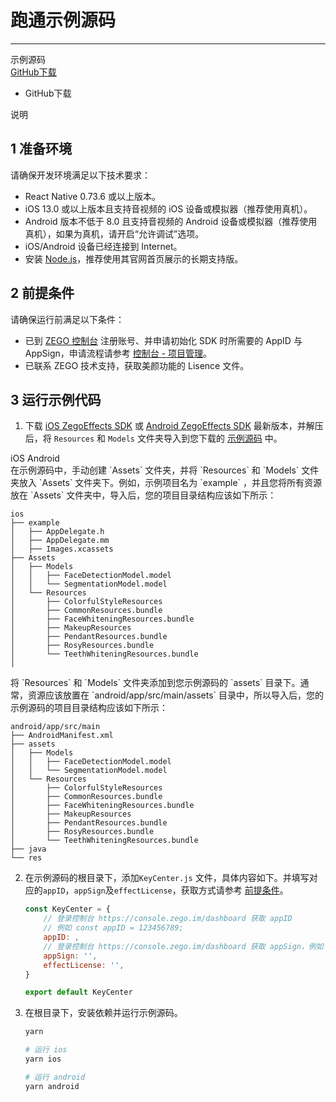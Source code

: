 # 跑通示例源码

---

<div class="sdk-download-wrapper download-area">
    <div class="sdk-download-item-wrapper">
      <div class="download-title">示例源码</div>
      <div class="download-selector">
        <div class="download-select-wrapper" style="padding-right: 0;">
          <a class="download-target-btn" href="javascript:void(0);">GitHub下载</a>
          <ul class="download-dropdown-list">
            <li data-href="https://github.com/ZEGOCLOUD/zego_effects_reactnative_demo" class="dropdown-option">
              GitHub下载
            </li>
          </ul>
        </div>
      </div>
      <div class="download-tips">
        <span data-tip="运行此示例代码可快速体验 AI 美颜功能"
          class="tip-trigger">说明</span>
      </div>
    </div>
  </div>
 </div>



## 1 准备环境

请确保开发环境满足以下技术要求：

* React Native 0.73.6 或以上版本。
* iOS 13.0 或以上版本且支持音视频的 iOS 设备或模拟器（推荐使用真机）。
* Android 版本不低于 8.0 且支持音视频的 Android 设备或模拟器（推荐使用真机），如果为真机，请开启“允许调试”选项。
* iOS/Android 设备已经连接到 Internet。
* 安装 [Node.js](https://nodejs.org/en/)，推荐使用其官网首页展示的长期支持版。

## 2 前提条件

请确保运行前满足以下条件：
* 已到 [ZEGO 控制台](https://console.zego.im) 注册账号、并申请初始化 SDK 时所需要的 AppID 与 AppSign，申请流程请参考 [控制台 - 项目管理](#1265)。
* 已联系 ZEGO 技术支持，获取美颜功能的 Lisence 文件。

## 3 运行示例代码

1. 下载 [iOS ZegoEffects SDK](https://doc-zh.zego.im/article/15898) 或 [Android ZegoEffects SDK](https://doc-zh.zego.im/article/15899) 最新版本，并解压后，将 `Resources` 和 `Models` 文件夹导入到您下载的 [示例源码](https://github.com/ZEGOCLOUD/zego_effects_reactnative_demo) 中。

<div class="multipletabs-content">
    <!--tabs列表-->
    <div class="item-tabs">
        <div class="scroll-box">
          <span class="tab-item">
             iOS
          </span>
          <span class="tab-item">
             Android
          </span>
        </div>
    </div>
<!--MarkDown内容要注意包裹在md-content标签内，且注意前面不能有空格，不然也会渲染异常-->
<div class="multipletabs-content-item ">
  <md-content>
在示例源码中，手动创建 `Assets` 文件夹，并将 `Resources` 和 `Models` 文件夹放入 `Assets` 文件夹下。例如，示例项目名为 `example` ，并且您将所有资源放在 `Assets` 文件夹中，导入后，您的项目目录结构应该如下所示：

```
ios
├── example
│   ├── AppDelegate.h
│   ├── AppDelegate.mm
│   ├── Images.xcassets
├── Assets
│   ├── Models
│   │   ├── FaceDetectionModel.model
│   │   └── SegmentationModel.model
│   └── Resources
│       ├── ColorfulStyleResources
│       ├── CommonResources.bundle
│       ├── FaceWhiteningResources.bundle
│       ├── MakeupResources
│       ├── PendantResources.bundle
│       ├── RosyResources.bundle
│       └── TeethWhiteningResources.bundle
│
```
  </md-content>
</div>
<!--嵌套其它html模板示例-->
<div class="multipletabs-content-item ">
  <md-content>
将 `Resources` 和 `Models` 文件夹添加到您示例源码的 `assets` 目录下。通常，资源应该放置在 `android/app/src/main/assets` 目录中，所以导入后，您的示例源码的项目目录结构应该如下所示：

```
android/app/src/main
├── AndroidManifest.xml
├── assets
│   ├── Models
│   │   ├── FaceDetectionModel.model
│   │   └── SegmentationModel.model
│   └── Resources
│       ├── ColorfulStyleResources
│       ├── CommonResources.bundle
│       ├── FaceWhiteningResources.bundle
│       ├── MakeupResources
│       ├── PendantResources.bundle
│       ├── RosyResources.bundle
│       └── TeethWhiteningResources.bundle
├── java
└── res
```
  </md-content>
</div>
</div>


2. 在示例源码的根目录下，添加`KeyCenter.js` 文件，具体内容如下。并填写对应的`appID`，`appSign`及`effectLicense`，获取方式请参考 [前提条件](21322#2)。

    ```js
    const KeyCenter = { 
        // 登录控制台 https://console.zego.im/dashboard 获取 appID
        // 例如 const appID = 123456789;
        appID: ,
        // 登录控制台 https://console.zego.im/dashboard 获取 appSign，例如 "39011cbxxxxxxxxxxxxxxxxxxxxxxxxxxxxxxxxxxxxxxxxxxxxxxxxxxxxxxxxx"
        appSign: '',
        effectLicense: '',
    }

    export default KeyCenter
    ```


4. 在根目录下，安装依赖并运行示例源码。

    ```bash
    yarn

    # 运行 ios
    yarn ios

    # 运行 android
    yarn android
    ```
